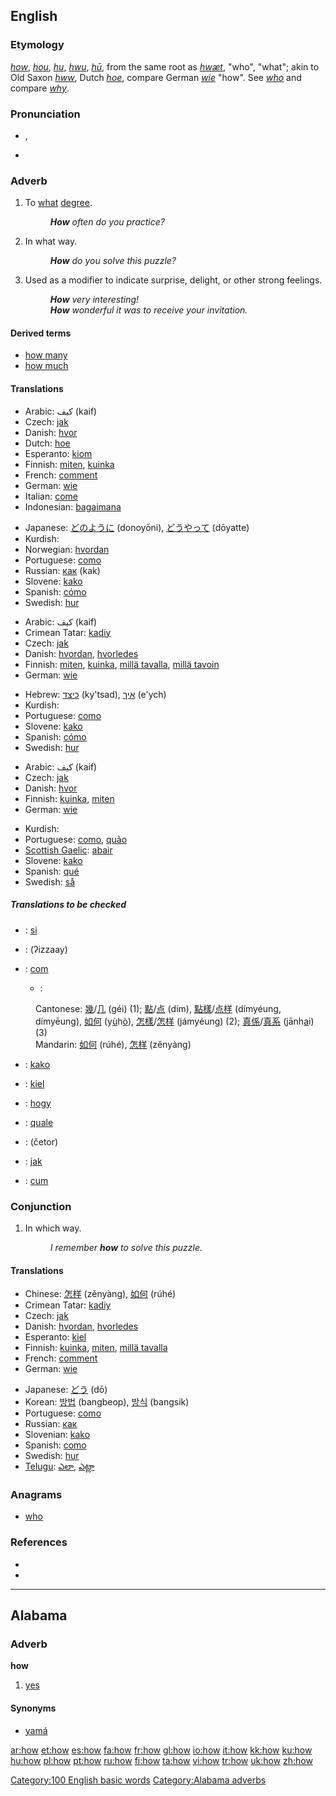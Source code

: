 {{wikipedia}}
==English==

{{rank|through|himself|go|118|how|long|am|way}}

===Etymology===
{{ME.}} ''[[#Middle English|how]]'', ''[[hou]]'', ''[[hu]]'', ''[[hwu]]'', {{OE.}} ''[[hū]]'', from the same root as ''[[hwæt]]'', "who", "what"; akin to Old Saxon ''[[hww]]'', Dutch ''[[hoe]]'', compare German ''[[wie]]'' "how". See ''[[who]]'' and compare ''[[why]]''.

===Pronunciation===
*{{IPA|/haʊ/}}, {{SAMPA|/haU/}}
*{{audio|en-us-how.ogg|Audio (US)}}
*:{{rhymes|aʊ}}

===Adverb===
{{en-adv|-}}

# To [[what]] [[degree]].
#: '''''How''' often do you practice?''
# In what way.
#: '''''How''' do you solve this puzzle?''
# Used as a modifier to indicate surprise, delight, or other strong feelings.
#: '''''How''' very interesting!''
#: '''''How''' wonderful it was to receive your invitation.''

====Derived terms====
*[[how many]]
*[[how much]]

====Translations====
{{trans-top|to what degree}}
*Arabic: كيف (kaif)
*Czech: [[jak]]
*Danish: [[hvor]]
*Dutch: [[hoe]]
*Esperanto: [[kiom]]
*Finnish: [[miten]], [[kuinka]]
*French: [[comment]]
*German: [[wie]]
*Italian: [[come]]
*Indonesian: [[bagaimana]]
{{trans-mid}}
*Japanese: [[どのように]] (donoyōni), [[どうやって]] (dōyatte)
*Kurdish: {{KUchar|[[چه‌ن]]}}
*Norwegian: [[hvordan]]
*Portuguese: [[como]]
*Russian: [[как]] (kak)
*Slovene: [[kako]]
*Spanish: [[cómo]]
*Swedish: [[hur]]
{{trans-bottom}}

{{trans-top|in what way}}
*Arabic: كيف (kaif)
*Crimean Tatar: [[kadiy]]
*Czech: [[jak]]
*Danish: [[hvordan]], [[hvorledes]]
*Finnish: [[miten]], [[kuinka]], [[millä tavalla]], [[millä tavoin]]
*German: [[wie]]
{{trans-mid}}
*Hebrew: [[כיצד]] (ky'tsad), [[איך]] (e'ych)
*Kurdish: {{KUchar|[[چۆن]]}}
*Portuguese: [[como]]
*Slovene: [[kako]]
*Spanish: [[cómo]]
*Swedish: [[hur]]
{{trans-bottom}}

{{trans-top|used as a modifier to indicate surprise, delight, or other strong feelings}}
*Arabic: كيف (kaif)
*Czech: [[jak]]
*Danish: [[hvor]]
*Finnish: [[kuinka]], [[miten]]
*German: [[wie]]
{{trans-mid}}
*Kurdish: {{KUchar|[[بۆچی]]}}
*Portuguese: [[como]], [[quão]]
*[[Scottish Gaelic]]: [[abair]]
*Slovene: [[kako]]
*Spanish: [[qué]]
*Swedish: [[så]]
{{trans-bottom}}

=====Translations to be checked=====
{{checktrans}}
*{{ttbc|Albanian}}: [[si]]
*{{ttbc|Arabic, Egyptian}}: {{ARchar|[[إزاى]]}} (ʔizzaay)
*{{ttbc|Catalan}}: [[com]]
**{{ttbc|Chinese}}:
:Cantonese: [[幾]]/[[几]] (géi) (1); [[點]]/[[点]] (dím), [[點樣]]/[[点样]] (dímyéung, dímyēung), [[如何]] (y<u>ù</u>h<u>ò</u>), [[怎樣]]/[[怎样]] (jámyéung) (2); [[真係]]/[[真系]] (jānh<u>a</u>i) (3)
:Mandarin: [[如何]] (rúhé), [[怎样]] (zěnyàng)
*{{ttbc|Croatian}}: [[kako]]
*{{ttbc|Esperanto}}: [[kiel]]
*{{ttbc|Hungarian}}: [[hogy]]
*{{ttbc|Ido}}: [[quale]]
*{{ttbc|Persian}}: {{FAchar|[[چطور|چِطَور]]}} (četor)
*{{ttbc|Polish}}: [[jak]]
*{{ttbc|Romanian}}: [[cum]]

===Conjunction===
{{en-conj}}

# In which way.
#: ''I remember '''how''' to solve this puzzle.''

====Translations====
{{trans-top|in which way}}
*Chinese: [[怎样]] (zěnyàng), [[如何]] (rúhé)
*Crimean Tatar: [[kadiy]]
*Czech: [[jak]]
*Danish: [[hvordan]], [[hvorledes]]
*Esperanto: [[kiel]]
*Finnish: [[kuinka]], [[miten]], [[millä tavalla]]
*French: [[comment#French|comment]]
*German: [[wie]]
{{trans-mid}}
*Japanese: [[どう]] (dō)
*Korean: [[방법]] (bangbeop), [[방식]] (bangsik)
*Portuguese: [[como#Portuguese|como]]
*Russian: [[как#Russian|как]]
*Slovenian: [[kako]]
*Spanish: [[como#Spanish|como]]
*Swedish: [[hur]]
*[[Telugu]]: [[ఎలా]], [[ఎట్లా]]
{{trans-bottom}}

===Anagrams===
*[[who]]

===References===
*{{R:Webster 1913|how}}
*{{R:Dictionary.com|how}}

[[Category:100 English basic words]]

----

==Alabama==

===Adverb===
'''how'''

# [[yes]]

====Synonyms====
*[[yamá]]

[[Category:Alabama adverbs]]

[[ar:how]]
[[et:how]]
[[es:how]]
[[fa:how]]
[[fr:how]]
[[gl:how]]
[[io:how]]
[[it:how]]
[[kk:how]]
[[ku:how]]
[[hu:how]]
[[pl:how]]
[[pt:how]]
[[ru:how]]
[[fi:how]]
[[ta:how]]
[[vi:how]]
[[tr:how]]
[[uk:how]]
[[zh:how]]